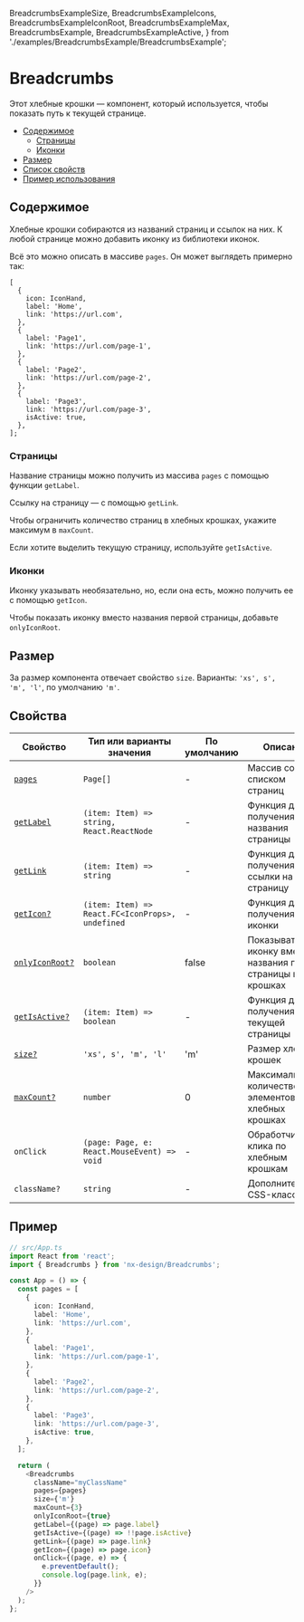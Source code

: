   BreadcrumbsExampleSize,
  BreadcrumbsExampleIcons,
  BreadcrumbsExampleIconRoot,
  BreadcrumbsExampleMax,
  BreadcrumbsExample,
  BreadcrumbsExampleActive,
} from './examples/BreadcrumbsExample/BreadcrumbsExample';

# Breadcrumbs

Этот хлебные крошки — компонент, который используется, чтобы показать путь к текущей странице.

- [Содержимое](#содержимое)
  - [Страницы](#страницы)
  - [Иконки](#иконки)
- [Размер](#размер)
- [Список свойств](#свойства)
- [Пример использования](#пример)

## Содержимое

Хлебные крошки собираются из названий страниц и ссылок на них. К любой странице можно добавить иконку из библиотеки иконок.

<BreadcrumbsExample />

Всё это можно описать в массиве `pages`. Он может выглядеть примерно так:

```tsx
[
  {
    icon: IconHand,
    label: 'Home',
    link: 'https://url.com',
  },
  {
    label: 'Page1',
    link: 'https://url.com/page-1',
  },
  {
    label: 'Page2',
    link: 'https://url.com/page-2',
  },
  {
    label: 'Page3',
    link: 'https://url.com/page-3',
    isActive: true,
  },
];
```

### Страницы

Название страницы можно получить из массива `pages` с помощью функции `getLabel`.

Ссылку на страницу — с помощью `getLink`.

Чтобы ограничить количество страниц в хлебных крошках, укажите максимум в `maxCount`.

<BreadcrumbsExampleMax />

Если хотите выделить текущую страницу, используйте `getIsActive`.

<BreadcrumbsExampleActive />

### Иконки

Иконку указывать необязательно, но, если она есть, можно получить ее с помощью `getIcon`.

<BreadcrumbsExampleIcons />

Чтобы показать иконку вместо названия первой страницы, добавьте `onlyIconRoot`.

<BreadcrumbsExampleIconRoot />

## Размер

За размер компонента отвечает свойство `size`. Варианты: `'xs', s', 'm', 'l'`, по умолчанию `'m'`.

<BreadcrumbsExampleSize />

## Свойства

| Свойство                    | Тип или варианты значения                        | По умолчанию | Описание                                                    |
| --------------------------- | ------------------------------------------------ | ------------ | ----------------------------------------------------------- |
| [`pages`](#содержимое)      | `Page[]`                                         | -            | Массив со списком страниц                                   |
| [`getLabel`](#страницы)     | `(item: Item) => string, React.ReactNode`        | -            | Функция для получения названия страницы                     |
| [`getLink`](#страницы)      | `(item: Item) => string`                         | -            | Функция для получения ссылки на страницу                    |
| [`getIcon?`](#иконки)       | `(item: Item) => React.FC<IconProps>, undefined` | -            | Функция для получения иконки                                |
| [`onlyIconRoot?`](#иконки)  | `boolean`                                        | false        | Показывать иконку вместо названия первой страницы в крошках |
| [`getIsActive?`](#страницы) | `(item: Item) => boolean`                        | -            | Функция для получения текущей страницы                      |
| [`size?`](#размер)          | `'xs', s', 'm', 'l'`                             | 'm'          | Размер хлебных крошек                                       |
| [`maxCount?`](#страницы)    | `number`                                         | 0            | Максимальное количество элементов в хлебных крошках         |
| `onClick`                   | `(page: Page, e: React.MouseEvent) => void`      | -            | Обработчик клика по хлебным крошкам                         |
| `className?`                | `string`                                         | -            | Дополнительный CSS-класс                                    |

## Пример

```ts
// src/App.ts
import React from 'react';
import { Breadcrumbs } from 'nx-design/Breadcrumbs';

const App = () => {
  const pages = [
    {
      icon: IconHand,
      label: 'Home',
      link: 'https://url.com',
    },
    {
      label: 'Page1',
      link: 'https://url.com/page-1',
    },
    {
      label: 'Page2',
      link: 'https://url.com/page-2',
    },
    {
      label: 'Page3',
      link: 'https://url.com/page-3',
      isActive: true,
    },
  ];

  return (
    <Breadcrumbs
      className="myClassName"
      pages={pages}
      size={'m'}
      maxCount={3}
      onlyIconRoot={true}
      getLabel={(page) => page.label}
      getIsActive={(page) => !!page.isActive}
      getLink={(page) => page.link}
      getIcon={(page) => page.icon}
      onClick={(page, e) => {
        e.preventDefault();
        console.log(page.link, e);
      }}
    />
  );
};
```
